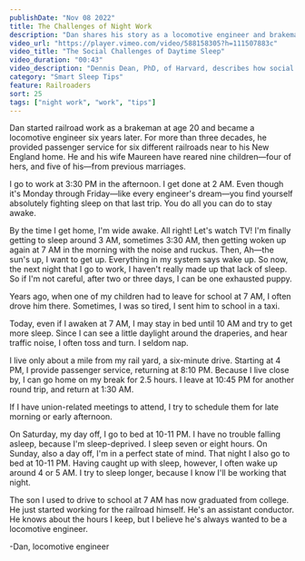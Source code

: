 ```yaml
---
publishDate: "Nov 08 2022"
title: The Challenges of Night Work
description: "Dan shares his story as a locomotive engineer and brakeman who works at night. He talks about the challenges of night work and how he manages to get good sleep."
video_url: "https://player.vimeo.com/video/588158305?h=111507883c"
video_title: "The Social Challenges of Daytime Sleep"
video_duration: "00:43"
video_description: "Dennis Dean, PhD, of Harvard, describes how social factors and family obligations complicate daytime sleep."
category: "Smart Sleep Tips"
feature: Railroaders
sort: 25
tags: ["night work", "work", "tips"]
---
```


Dan started railroad work as a brakeman at age 20 and became a locomotive engineer six years later. For more than three decades, he provided passenger service for six different railroads near to his New England home. He and his wife Maureen have reared nine children—four of hers, and five of his—from previous marriages.

I go to work at 3:30 PM in the afternoon. I get done at 2 AM. Even though it's Monday through Friday—like every engineer's dream—you find yourself absolutely fighting sleep on that last trip. You do all you can do to stay awake.

By the time I get home, I'm wide awake. All right! Let's watch TV! I'm finally getting to sleep around 3 AM, sometimes 3:30 AM, then getting woken up again at 7 AM in the morning with the noise and ruckus. Then, Ah—the sun's up, I want to get up. Everything in my system says wake up. So now, the next night that I go to work, I haven't really made up that lack of sleep. So if I'm not careful, after two or three days, I can be one exhausted puppy.

Years ago, when one of my children had to leave for school at 7 AM, I often drove him there. Sometimes, I was so tired, I sent him to school in a taxi.

Today, even if I awaken at 7 AM, I may stay in bed until 10 AM and try to get more sleep. Since I can see a little daylight around the draperies, and hear traffic noise, I often toss and turn. I seldom nap.

I live only about a mile from my rail yard, a six-minute drive. Starting at 4 PM, I provide passenger service, returning at 8:10 PM. Because I live close by, I can go home on my break for 2.5 hours. I leave at 10:45 PM for another round trip, and return at 1:30 AM.

If I have union-related meetings to attend, I try to schedule them for late morning or early afternoon.

On Saturday, my day off, I go to bed at 10-11 PM. I have no trouble falling asleep, because I'm sleep-deprived. I sleep seven or eight hours. On Sunday, also a day off, I'm in a perfect state of mind. That night I also go to bed at 10-11 PM. Having caught up with sleep, however, I often wake up around 4 or 5 AM. I try to sleep longer, because I know I'll be working that night.

The son I used to drive to school at 7 AM has now graduated from college. He just started working for the railroad himself. He's an assistant conductor. He knows about the hours I keep, but I believe he's always wanted to be a locomotive engineer.

-Dan, locomotive engineer
